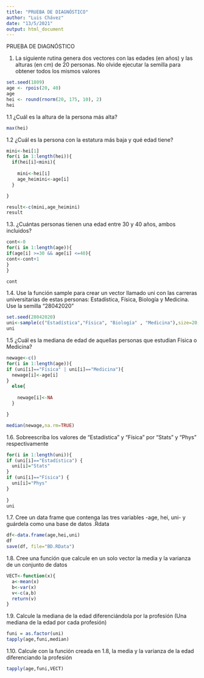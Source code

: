 ```yaml
---
title: "PRUEBA DE DIAGNÓSTICO"
author: "Luis Chávez"
date: "13/5/2021"
output: html_document
---
```


PRUEBA DE DIAGNÓSTICO

1. La siguiente rutina genera dos vectores con las edades (en años) y 
las alturas (en cm) de 20 personas. No olvide ejecutar la semilla para
obtener todos los mismos valores

```r

set.seed(1809)
age <- rpois(20, 40)
age
hei <- round(rnorm(20, 175, 10), 2)
hei

```

1.1 ¿Cuál es la altura de la persona más alta?

```r
max(hei)
```


1.2 ¿Cuál es la persona con la estatura más baja y qué edad tiene?

```r

mini<-hei[1]
for(i in 1:length(hei)){
  if(hei[i]<mini){
    
    mini<-hei[i]
    age_heimini<-age[i]
  }

}

result<-c(mini,age_heimini)
result

```



1.3. ¿Cuántas personas tienen una edad entre 30 y 40 años, ambos incluidos?

```r
cont<-0
for(i in 1:length(age)){
if(age[i] >=30 && age[i] <=40){
cont<-cont+1
}
}

cont

```



1.4. Use la función sample para crear un vector llamado uni con las carreras universitarias de estas personas: Estadística, Física, Biología y Medicina.
Use la semilla "28042020"

```r
set.seed(28042020)
uni<-sample(c("Estadística","Física", "Biología" , "Medicina"),size=20,replace = TRUE)
uni
```


1.5 ¿Cuál es la mediana de edad de aquellas personas que estudian Física o Medicina?

```r
newage<-c()
for(i in 1:length(age)){
if (uni[i]=="Física" | uni[i]=="Medicina"){
  newage[i]<-age[i]
}
  else{
    
    newage[i]<-NA
  }

}

median(newage,na.rm=TRUE)

```

1.6. Sobreescriba los valores de "Estadística" y "Física" por "Stats" y 
"Phys" respectivamente

```r
for(i in 1:length(uni)){
if (uni[i]=="Estadística") {
  uni[i]="Stats"
}
if (uni[i]=="Física") {
  uni[i]="Phys"
}
 
}
uni

```

1.7. Cree un data frame que contenga las tres variables -age, hei, uni- 
y guárdela como una base de datos .Rdata

```r
df<-data.frame(age,hei,uni)
df
save(df, file="BD.RData")


```



1.8. Cree una función que calcule en un solo vector la media y la varianza de un conjunto de datos

```r

VECT<-function(x){
  a<-mean(x)
  b<-var(x)
  v<-c(a,b)
  return(v)
}

```



1.9. Calcule la mediana de la edad diferenciándola por la profesión (Una mediana de la edad por cada profesión)


```r
funi = as.factor(uni)
tapply(age,funi,median)

```



1.10. Calcule con la función creada en 1.8, la media y la varianza de la edad diferenciando la profesión 

```r

tapply(age,funi,VECT)

```



